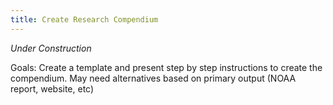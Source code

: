 ```yaml
---
title: Create Research Compendium
---
```


*Under Construction*

Goals: Create a template and present step by step instructions to create the compendium. May need alternatives based on primary output (NOAA report, website, etc)

